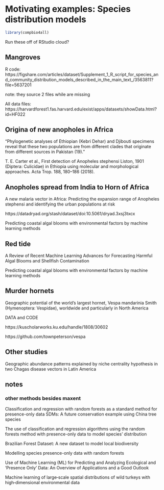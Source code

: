 # Motivating examples: Species distribution models

```r
library(compbio4all)
```

Run these off of RStudio cloud?

## Mangroves


R code:
https://figshare.com/articles/dataset/Supplement_1_R_script_for_species_and_community_distribution_models_described_in_the_main_text_/3563811?file=5637201

note: they source 2 files while are missing

All data files:
https://harvardforest1.fas.harvard.edu/exist/apps/datasets/showData.html?id=HF022

## Origina of new anopholes in Africa

"Phylogenetic analyses of Ethiopian (Kebri Dehar) and Djibouti
specimens reveal that these two populations are from different
clades that originate from different sources in Pakistan
(19)."

T. E. Carter et al., First detection of Anopheles stephensi Liston, 1901 (Diptera: Culicidae)
in Ethiopia using molecular and morphological approaches. Acta Trop. 188,
180–186 (2018).

## Anopholes spread from India to Horn of Africa

A new malaria vector in Africa: Predicting the expansion range of Anopheles stephensi and identifying the urban populations at risk

https://datadryad.org/stash/dataset/doi:10.5061/dryad.3xsj3txcx

Predicting coastal algal blooms with environmental factors by machine learning methods

## Red tide

A Review of Recent Machine Learning Advances for Forecasting Harmful Algal Blooms and Shellfish Contamination

Predicting coastal algal blooms with environmental factors by machine learning methods

## Murder hornets

Geographic potential of the world’s largest hornet, Vespa mandarinia Smith (Hymenoptera: Vespidae), worldwide and particularly in North America

DATA and CODE

https://kuscholarworks.ku.edu/handle/1808/30602

https://github.com/townpeterson/vespa


## Other studies

Geographic abundance patterns explained by niche centrality hypothesis in two Chagas disease vectors in Latin America


## notes

### other methods besides maxent

Classification and regression with random forests as a standard method for presence-only data SDMs: A future conservation example using China tree species

The use of classification and regression algorithms using the random forests method with presence-only data to model species’ distribution

Brazilian Forest Dataset: A new dataset to model local biodiversity

Modelling species presence-only data with random forests

Use of Machine Learning (ML) for Predicting and Analyzing Ecological and ‘Presence Only’ Data: An Overview of Applications and a Good Outlook

Machine learning of large‐scale spatial distributions of wild turkeys with high‐dimensional environmental data
